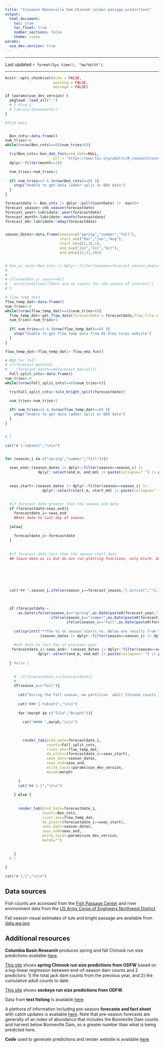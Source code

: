```yaml
---
title: "Inseason Bonneville Dam Chinook salmon passage predictions"
output:
  html_document: 
    toc: true
    toc_float: true
    number_sections: false
    theme: cosmo
params:
  use_dev_version: true
---
```


```{=html}
<script>
$(document).ready(function() {
$head = $('#header');
$head.prepend('<img src=\"https://privatelands.wdfw.wa.gov/wdfwlogo_clrnotxt.png"\" style=\"float: right;width: 150px;\"/>')
});
</script>
```

------------------------------------------------------------------------

Last updated `r format(Sys.time(), '%m/%d/%Y')`.

------------------------------------------------------------------------

```r
knitr::opts_chunk$set(echo = FALSE,
                      warning = FALSE,
                      message = FALSE)

if (params$use_dev_version) {
  pkgload::load_all(".")
  # } else {
  # library(Inseasonfor)
}


```

```r
#fish data


  Bon_cnts<-data.frame()
num_tries<-0
while((nrow(Bon_cnts)==0)&num_tries<6){

  try(Bon_cnts<-bon_dat_fun(pred_date=NULL,
                      url = "https://www.fpc.org/adults/R_coeadultcount_runsum") |> 
  dplyr::filter(month>=3))

  num_tries<-num_tries+1
  
  if( num_tries==5 & (nrow(Bon_cnts)==0) ){
    stop("Unable to get data ladder split or BDO data")
  }
}

forecastdate <- Bon_cnts |> dplyr::pull(CountDate) |>  max()#
forecast_season<-chk_season(forecastdate)
forecast_year<-lubridate::year(forecastdate)
forecast_month<-lubridate::month(forecastdate)
forecast_md<-lubridate::mday(forecastdate)


season_dates<-data.frame(season=c("spring","summer","fall"),
                         start_m=c("Mar","Jun","Aug"),
                         start_md=c(1,16,1),
                         end_m=c("Jun","Jul","Oct"),
                         end_md=c(15,31,30))


# bon_yr_seas<-Bon_cnts |> dplyr::filter(season==forecast_season,year==forecast_year)
# 
# 
# if(nrow(bon_yr_seas)==0){
#   errorCondition("There are no counts for the season of interest")
# }

# flow temp data
flow_temp_dat<-data.frame()
num_tries<-0
while((nrow(flow_temp_dat)==0)&num_tries<6){
  flow_temp_dat<-get_flow_data(forecastdate = forecastdate,flow_file = NULL) 
  num_tries<-num_tries+1
  
  if( num_tries==5 & (nrow(flow_temp_dat)==0) ){
    stop("Unable to get flow temp data from US Army Corps website")
  }
}

flow_temp_dat<-flow_temp_dat|> flow_ema_fun()

# BDO for fall
# if(forecast_month>8|
#    (forecast_month==8&forecast_md>=15)){
  Fall_split_cnts<-data.frame()
num_tries<-0
while((nrow(Fall_split_cnts)==0)&num_tries<6){

  try(Fall_split_cnts<-tule_bright_split(forecastdate))

  num_tries<-num_tries+1
  
  if( num_tries==5 & (nrow(flow_temp_dat)==0) ){
    stop("Unable to get data ladder split or BDO data")
  }
}

  
# }


```






```r
cat("# {.tabset}","\n\n")


for (season_i in c("spring","summer","fall")){#
  
  seas_end<-(season_dates |> dplyr::filter(season==season_i) |> 
               dplyr::select(end_m, end_md) |> paste(collapse=" ") |> paste(forecast_year,collapse=",") |> lubridate::mdy())
  
  
  seas_start<-(season_dates |> dplyr::filter(season==season_i) |> 
                 dplyr::select(start_m, start_md) |> paste(collapse=" ") |> paste(forecast_year,collapse=",") |> lubridate::mdy())
  
  
  #if forecast date greater than the season end date
  if (forecastdate>seas_end){
    forecastdate_i<-seas_end
    ##set date to last day of season
    
  }else{
    
    forecastdate_i<-forecastdate
  }
  
  
  #if forecast date less than the season start date
  ## leave date as is but do not run plotting functions, only blurb. Another option would be to show last years' results in this case. 
  
  
  
  
  
  
  cat("## ",season_i,ifelse(season_i==forecast_season,"{.active}",""),"\n\n")
  
  
  
  if (forecastdate <
      as.Date(ifelse(season_i=="spring",as.Date(paste0(forecast_year,"-03-01")),
                     ifelse(season_i=="summer",as.Date(paste0(forecast_year,"-06-16")),
                            ifelse(season_i=="fall",as.Date(paste0(forecast_year,"-08-01"))))))){
    
    cat(sprintf("**The %s %s season starts %s. Below are results from %s**", forecast_year,season_i,
                (season_dates |> dplyr::filter(season==season_i) |> dplyr::select(start_m,start_md) |> paste(collapse=" ")),(forecast_year-1)),"\n\n")
    
    #set date to last day of previous year
   forecastdate_i<-seas_end<- (season_dates |> dplyr::filter(season==season_i) |> 
               dplyr::select(end_m, end_md) |> paste(collapse=" ") |> paste((forecast_year-1),collapse=",") |> lubridate::mdy())
    
  } #else {
    
    
    #  if(forecastdate_i<=forecastdate){
    #    
    if(season_i=="fall"){
      
      cat("During the fall season, we partition  adult Chinook counts into bright adults, tule adults, and tule stubbies based on a visual assessment of the number of fish of each class passing the dam during two hours of the day. These visual assignments are subject to error and are a tool for inseason forecasting but not post-season run reconstruction. The predictions below are based on these visual assesments.","\n\n")
      
      cat("### {.tabset}","\n\n")
      
      for (morph in c("Tule","Bright")){
        
        cat("#### ",morph,"\n\n")
        
        
        
        render_tab(pred_date=forecastdate_i,
                   counts=Fall_split_cnts,
                   river_env=flow_temp_dat,
                   do_plots=(forecastdate_i>=seas_start),
                   seas_dats=season_dates,
                   seas_end=seas_end,
                   write_local=params$use_dev_version,
                   morph=morph)
        
      }
      cat("## {-}","\n\n")
      
    } else {
      
      
      render_tab(pred_date=forecastdate_i,
                 counts=Bon_cnts,
                 river_env=flow_temp_dat,
                 do_plots=(forecastdate_i>=seas_start),
                 seas_dats=season_dates,
                 seas_end=seas_end,
                 write_local=params$use_dev_version,
                 morph="")
      
      
    }
  # }
  
}

cat("# {-}","\n\n")
```


## Data sources

Fish counts are accessed from the [Fish Passage Center](https://www.fpc.org) and river environment data from the [US Army Corps of Engineers Northwest District](https://www.nwd-wc.usace.army.mil/dd/common/dataquery/www/?k=bonneville)

Fall season visual estimates of tule and bright passage are available from [data.wa.gov](https://data.wa.gov/en/Natural-Resources-Environment/WDFW-Bonneville-Dam-observations/w52y-hhyj/about_data)

## Additional resources

**Columbia Basin Research** produces spring and fall Chinook run size predictions available [here](https://www.cbr.washington.edu/inseason/adult).

[This site](https://oscrpapps.shinyapps.io/TAC-Inseason-Preds-sh/) shows **spring Chinook run size predictions from ODFW** based on a log-linear regression between end-of-season dam counts and 2 predictors: 1) the total jack dam counts from the previous year, and 2) the cumulative adult counts to date.

[This site](https://oscrpapps.shinyapps.io/tac-inseason-preds-sox/) shows **sockeye run size predictions from ODFW**.


Data from **test fishing** is available [here](https://wdfw.wa.gov/fishing/management/columbia-river/research/test-fishing)

A plethora of information including pre-season **forecasts and fact sheet** with catch updates is available [here](https://wdfw.wa.gov/fishing/management/columbia-river/compact). Note that pre-season forecasts are generally of an index of abundance that includes the Bonneville Dam counts and harvest below Bonneville Dam, so a greater number than what is being predicted here.

**Code** used to generate predictions and render website is available [here](https://github.com/wdfw-fp/Inseasonfor)

